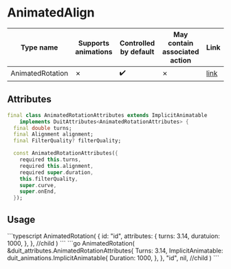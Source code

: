 
# AnimatedAlign


| Type name | Supports animations | Controlled by default | May contain associated action | Link |
| - | - | - | - | - |
| AnimatedRotation | &cross;| :heavy_check_mark: | &cross; | [link](https://api.flutter.dev/flutter/widgets/AnimatedRotation-class.html) |

## Attributes

```dart
final class AnimatedRotationAttributes extends ImplicitAnimatable
    implements DuitAttributes<AnimatedRotationAttributes> {
  final double turns;
  final Alignment alignment;
  final FilterQuality? filterQuality;

  const AnimatedRotationAttributes({
    required this.turns,
    required this.alignment,
    required super.duration,
    this.filterQuality,
    super.curve,
    super.onEnd,
  });
```

## Usage

<Tabs groupId="lang">
  <TabItem value="ts" label="TypeScript" default>
    ```typescript
    AnimatedRotation(
        {
            id: "id",
            attributes: {
                turns: 3.14,
                duratuion: 1000,
            },
        },
        //child
    )
    ```
  </TabItem>
  <TabItem value="go" label="Go">
    ```go
	AnimatedRotation(
		&duit_attributes.AnimatedRotationAttributes{
			Turns: 3.14,
			ImplicitAnimatable: duit_animations.ImplicitAnimatable{
				Duration: 1000,
			},
		},
		"id",
		nil, //child
	)
    ```
  </TabItem>
</Tabs>

